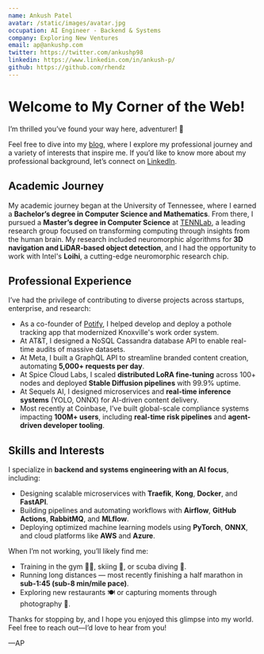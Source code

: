 ```yaml
---
name: Ankush Patel
avatar: /static/images/avatar.jpg
occupation: AI Engineer - Backend & Systems
company: Exploring New Ventures
email: ap@ankushp.com
twitter: https://twitter.com/ankushp98
linkedin: https://www.linkedin.com/in/ankush-p/
github: https://github.com/rhendz
---
```


# Welcome to My Corner of the Web!

I’m thrilled you’ve found your way here, adventurer! 🧭

Feel free to dive into my [blog](https://ankushp.com/blog/), where I explore my professional journey and a variety of interests that inspire me. If you’d like to know more about my professional background, let’s connect on [LinkedIn](https://www.linkedin.com/in/ankush-p/).

## Academic Journey

My academic journey began at the University of Tennessee, where I earned a **Bachelor’s degree in Computer Science and Mathematics**. From there, I pursued a **Master’s degree in Computer Science** at [TENNLab](https://neuromorphic.eecs.utk.edu/), a leading research group focused on transforming computing through insights from the human brain. My research included neuromorphic algorithms for **3D navigation and LiDAR-based object detection**, and I had the opportunity to work with Intel's **Loihi**, a cutting-edge neuromorphic research chip.

## Professional Experience

I’ve had the privilege of contributing to diverse projects across startups, enterprise, and research:

- As a co-founder of [Potify](https://tickle.utk.edu/news/ut-students-develop-app-aimed-at-warning-city-about-potholes/), I helped develop and deploy a pothole tracking app that modernized Knoxville's work order system.
- At AT&T, I designed a NoSQL Cassandra database API to enable real-time audits of massive datasets.
- At Meta, I built a GraphQL API to streamline branded content creation, automating **5,000+ requests per day**.
- At Spice Cloud Labs, I scaled **distributed LoRA fine-tuning** across 100+ nodes and deployed **Stable Diffusion pipelines** with 99.9% uptime.
- At Sequels AI, I designed microservices and **real-time inference systems** (YOLO, ONNX) for AI-driven content delivery.
- Most recently at Coinbase, I’ve built global-scale compliance systems impacting **100M+ users**, including **real-time risk pipelines** and **agent-driven developer tooling**.

## Skills and Interests

I specialize in **backend and systems engineering with an AI focus**, including:

- Designing scalable microservices with **Traefik**, **Kong**, **Docker**, and **FastAPI**.
- Building pipelines and automating workflows with **Airflow**, **GitHub Actions**, **RabbitMQ**, and **MLflow**.
- Deploying optimized machine learning models using **PyTorch**, **ONNX**, and cloud platforms like **AWS** and **Azure**.

When I’m not working, you’ll likely find me:

- Training in the gym 🏋️‍♂️, skiing 🎿, or scuba diving 🤿.
- Running long distances — most recently finishing a half marathon in **sub-1:45 (sub-8 min/mile pace)**.
- Exploring new restaurants 🍽️ or capturing moments through photography 📸.

Thanks for stopping by, and I hope you enjoyed this glimpse into my world. Feel free to reach out—I’d love to hear from you!

&mdash;AP
